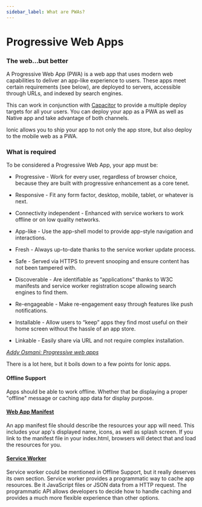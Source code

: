 ```yaml
---
sidebar_label: What are PWAs?
---
```


# Progressive Web Apps

<!-- TOC goes here -->

### The web...but better

A Progressive Web App (PWA) is a web app that uses modern web capabilities to deliver an app-like experience to users.
These apps meet certain requirements (see below), are deployed to servers, accessible through URLs, and indexed by search engines.

This can work in conjunction with [Capacitor](https://capacitor.ionicframework.com) to provide a multiple deploy targets for all your users.
You can deploy your app as a PWA as well as Native app and take advantage of both channels.

Ionic allows you to ship your app to not only the app store, but also deploy to the mobile web as a PWA.

### What is required

To be considered a Progressive Web App, your app must be:

- Progressive - Work for every user, regardless of browser choice, because they are built with progressive enhancement as a core tenet.

- Responsive - Fit any form factor, desktop, mobile, tablet, or whatever is next.

- Connectivity independent - Enhanced with service workers to work offline or on low quality networks.

- App-like - Use the app-shell model to provide app-style navigation and interactions.

- Fresh - Always up-to-date thanks to the service worker update process.

- Safe - Served via HTTPS to prevent snooping and ensure content has not been tampered with.

- Discoverable - Are identifiable as “applications” thanks to W3C manifests and service worker registration scope allowing search engines to find them.

- Re-engageable - Make re-engagement easy through features like push notifications.

- Installable - Allow users to “keep” apps they find most useful on their home screen without the hassle of an app store.

- Linkable - Easily share via URL and not require complex installation.

<em><a href="https://addyosmani.com/blog/getting-started-with-progressive-web-apps/" target="_blank">Addy Osmani: Progressive web apps</a></em>

There is a lot here, but it boils down to a few points for Ionic apps.

#### Offline Support

Apps should be able to work offline. Whether that be displaying a proper "offline" message or caching app data for display purpose.

#### <a href="https://developer.mozilla.org/en-US/docs/Web/Manifest" target="_blank">Web App Manifest</a>

An app manifest file should describe the resources your app will need. This includes your app's displayed name, icons, as well as splash screen. If you link to the manifest file in your index.html, browsers will detect that and load the resources for you.

#### <a href="https://developer.mozilla.org/en-US/docs/Web/API/Service_Worker_API" target="_blank">Service Worker</a>

Service worker could be mentioned in Offline Support, but it really deserves its own section. Service worker provides a programmatic way to cache app resources. Be it JavaScript files or JSON data from a HTTP request. The programmatic API allows developers to decide how to handle caching and provides a much more flexible experience than other options.
